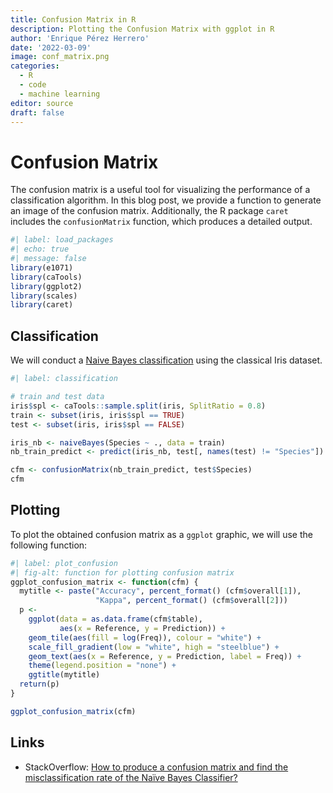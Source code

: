 ```yaml
---
title: Confusion Matrix in R
description: Plotting the Confusion Matrix with ggplot in R
author: 'Enrique Pérez Herrero'
date: '2022-03-09'
image: conf_matrix.png
categories:
  - R
  - code
  - machine learning
editor: source
draft: false
---
```


# Confusion Matrix

The confusion matrix is a useful tool for visualizing the performance of a classification algorithm. In this blog post, we provide a function to generate an image of the confusion matrix. Additionally, the R package `caret` includes the `confusionMatrix` function, which produces a detailed output.

```r
#| label: load_packages
#| echo: true
#| message: false
library(e1071)
library(caTools)
library(ggplot2)
library(scales)
library(caret)
```

## Classification

We will conduct a [Naive Bayes
classification](https://en.wikipedia.org/wiki/Naive_Bayes_classifier) using the classical Iris dataset.

```r
#| label: classification

# train and test data
iris$spl <- caTools::sample.split(iris, SplitRatio = 0.8)
train <- subset(iris, iris$spl == TRUE)
test <- subset(iris, iris$spl == FALSE)

iris_nb <- naiveBayes(Species ~ ., data = train)
nb_train_predict <- predict(iris_nb, test[, names(test) != "Species"])

cfm <- confusionMatrix(nb_train_predict, test$Species)
cfm
```

## Plotting

To plot the obtained confusion matrix as a `ggplot` graphic, we will use the following function:

```r
#| label: plot_confusion
#| fig-alt: function for plotting confusion matrix
ggplot_confusion_matrix <- function(cfm) {
  mytitle <- paste("Accuracy", percent_format() (cfm$overall[1]),
                   "Kappa", percent_format() (cfm$overall[2]))
  p <-
    ggplot(data = as.data.frame(cfm$table),
           aes(x = Reference, y = Prediction)) +
    geom_tile(aes(fill = log(Freq)), colour = "white") +
    scale_fill_gradient(low = "white", high = "steelblue") +
    geom_text(aes(x = Reference, y = Prediction, label = Freq)) +
    theme(legend.position = "none") +
    ggtitle(mytitle)
  return(p)
}
```

```r
ggplot_confusion_matrix(cfm)
```

## Links

* StackOverflow: [How to produce a confusion matrix and find the misclassification rate of the Naïve Bayes Classifier?](https://stackoverflow.com/questions/46063234/how-to-produce-a-confusion-matrix-and-find-the-misclassification-rate-of-the-na%c3%af/46063613#46063613)
